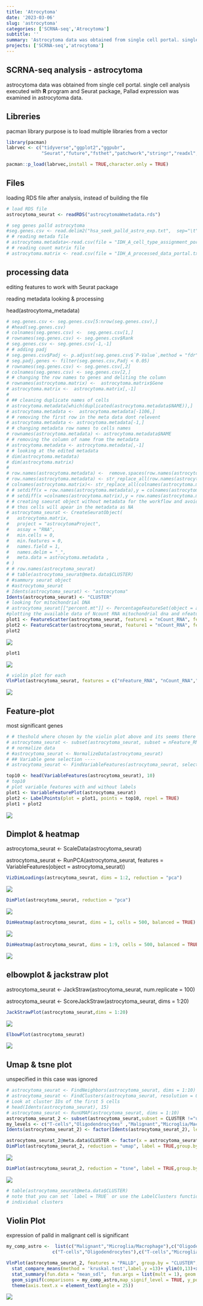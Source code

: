 ```yaml
---
title: 'Atrocytoma'
date: '2023-03-06'
slug: 'astrocytoma'
categories: ['SCRNA-seq','Atrocytoma']
subtitle: ''
summary: 'Astrocytoma data was obtained from single cell portal. single cell analysis executed with **R** program and Seurat package, Pallad expression was examined in astrocytoma data.'
projects: ['SCRNA-seq','atrocytoma']
---
```


## SCRNA-seq analysis - astrocytoma

astrocytoma data was obtained from single cell portal. single cell analysis executed with **R** program and Seurat package, Pallad expression was examined in astrocytoma data.

## Libreries

pacman library purpose is to load multiple libraries from a vector

```r
library(pacman)
labrvec <- c("tidyverse","ggplot2","ggpubr",
             "Seurat","future","fsthet","patchwork","stringr","readxl","stats")

pacman::p_load(labrvec,install = TRUE,character.only = TRUE)
```

## Files

loading RDS file after analysis, instead of building the file

```r
# load RDS file
astrocytoma_seurat <- readRDS("astrocytomaWmetadata.rds")

# seg genes palld astrocytoma 
#seg.genes.csv <- read.delim2("hsa_seek_palld_astro_exp.txt",  sep="\t",header = F,  stringsAsFactors = F,check.names = FALSE)
# # reading metada file
# astrocytoma.metadata<-read.csv(file = "IDH_A_cell_type_assignment_portal_v2.txt",sep ="\t" )
# # reading count matrix file
# astrocytoma.matrix <- read.csv(file = "IDH_A_processed_data_portal.txt",sep ="\t",check.names = FALSE)
```

## processing data

editing features to work with Seurat package

reading metadata looking & processing

head(astrocytoma_metadata)

```r
# seg.genes.csv <- seg.genes.csv[5:nrow(seg.genes.csv),]
# #head(seg.genes.csv)
# colnames(seg.genes.csv) <-  seg.genes.csv[1,]
# rownames(seg.genes.csv) <- seg.genes.csv$Rank
# seg.genes.csv <- seg.genes.csv[-1,-1]
# # adding padj
# seg.genes.csv$Padj <- p.adjust(seg.genes.csv$`P-Value`,method = "fdr")
# seg.padj.genes <- filter(seg.genes.csv,Padj < 0.05)
# rownames(seg.genes.csv) <- seg.genes.csv[,2]
# colnames(seg.genes.csv) <- seg.genes.csv[2,]
# # changing the row names to genes and deliting the column
# rownames(astrocytoma.matrix) <-  astrocytoma.matrix$Gene
# astrocytoma.matrix <-  astrocytoma.matrix[,-1]
# 
# ## cleaning duplicate names of cells
# astrocytoma.metadata[which(duplicated(astrocytoma.metadata$NAME)),]
# astrocytoma.metadata <-  astrocytoma.metadata[-1106,]
# # removing the first row in the meta data dont relevent
# astrocytoma.metadata <- astrocytoma.metadata[-1,]
# # changing metadata row names to cells names
# rownames(astrocytoma.metadata) <- astrocytoma.metadata$NAME
# # removing the column of name from the metadata
# astrocytoma.metadata <- astrocytoma.metadata[,-1]
# # looking at the edited metadata
# dim(astrocytoma.metadata)
# dim(astrocytoma.matrix)
# 
# row.names(astrocytoma.metadata) <-  remove.spaces(row.names(astrocytoma.metadata) ) 
# row.names(astrocytoma.metadata) <- str_replace_all(row.names(astrocytoma.metadata) ,"[\\.-]" , "_")
# colnames(astrocytoma.matrix)<- str_replace_all(colnames(astrocytoma.matrix), "[\\.-]", "_")
# # setdiff(x = row.names(astrocytoma.metadata),y = colnames(astrocytoma.matrix))
# # setdiff(x =colnames(astrocytoma.matrix),y = row.names(astrocytoma.metadata) )
# # creating saeurat object without metadata for the workflow and avoiding unspesified cells 
# # thos cells will apear in the metadata as NA
# astrocytoma_seurat <- CreateSeuratObject(
#   astrocytoma.matrix,
#   project = "astrocytomaProject",
#   assay = "RNA",
#   min.cells = 0,
#   min.features = 0,
#   names.field = 1,
#   names.delim = "_",
#   meta.data = astrocytoma.metadata ,
# )
# # row.names(astrocytoma_seurat)
# # table(astrocytoma_seurat@meta.data$CLUSTER)
# #sammury seurat object
# #astrocytoma_seurat
# Idents(astrocytoma_seurat) <- "astrocytoma"
Idents(astrocytoma_seurat) <- "CLUSTER"
# looking for mitochondrial DNA
# astrocytoma_seurat[["percent.mt"]] <- PercentageFeatureSet(object = astrocytoma_seurat, pattern = "^MT-")
#plotting the available data of Ncount RNA mitochondrial dna and nfeature rna
plot1 <- FeatureScatter(astrocytoma_seurat, feature1 = "nCount_RNA", feature2 = "percent.mt")
plot2 <- FeatureScatter(astrocytoma_seurat, feature1 = "nCount_RNA", feature2 = "nFeature_RNA")
plot2 
```

![](index_files/figure-html/processing-1.jpeg)

```r
plot1
```

![](index_files/figure-html/processing-2.jpeg)


```r
# violin plot for each
VlnPlot(astrocytoma_seurat, features = c("nFeature_RNA", "nCount_RNA","percent.mt"), ncol = 3,pt.size = 0)
```

![](index_files/figure-html/processing-3.jpeg)



## Feature-plot

most significant genes

```r
# # theshold where chosen by the violin plot above and its seems there isnt mitochondrial in data 
# astrocytoma_seurat <- subset(astrocytoma_seurat, subset = nFeature_RNA > 2500 & nFeature_RNA < 10000) 
# # normalize data
# #astrocytoma_seurat <- NormalizeData(astrocytoma_seurat)
# ## Variable gene selection ----
# astrocytoma_seurat <- FindVariableFeatures(astrocytoma_seurat, selection.method = "vst", nfeatures = 2000)

top10 <- head(VariableFeatures(astrocytoma_seurat), 10)
# top10
# plot variable features with and without labels
plot1 <- VariableFeaturePlot(astrocytoma_seurat)
plot2 <- LabelPoints(plot = plot1, points = top10, repel = TRUE)
plot1 + plot2
```

![](index_files/figure-html/Feature plot-1.jpeg)



## Dimplot & heatmap

astrocytoma_seurat \<- ScaleData(astrocytoma_seurat)

astrocytoma_seurat \<- RunPCA(astrocytoma_seurat, features = VariableFeatures(object = astrocytoma_seurat))

```r
VizDimLoadings(astrocytoma_seurat, dims = 1:2, reduction = "pca")
```

![](index_files/figure-html/Dimplot & heatmap-1.jpeg)



```r
DimPlot(astrocytoma_seurat, reduction = "pca")
```

![](index_files/figure-html/Dimplot & heatmap-2.jpeg)



```r
DimHeatmap(astrocytoma_seurat, dims = 1, cells = 500, balanced = TRUE)
```

![](index_files/figure-html/Dimplot & heatmap-3.jpeg)



```r
DimHeatmap(astrocytoma_seurat, dims = 1:9, cells = 500, balanced = TRUE)
```

![](index_files/figure-html/Dimplot & heatmap-4.jpeg)



## elbowplot & jackstraw plot

astrocytoma_seurat \<- JackStraw(astrocytoma_seurat, num.replicate = 100)

astrocytoma_seurat \<- ScoreJackStraw(astrocytoma_seurat, dims = 1:20)

```r
JackStrawPlot(astrocytoma_seurat,dims = 1:20)
```

![](index_files/figure-html/elbowplot & jackstraw plot-1.jpeg)



```r
ElbowPlot(astrocytoma_seurat)
```

![](index_files/figure-html/elbowplot & jackstraw plot-2.jpeg)



## Umap & tsne plot

unspecified in this case was ignored

```r
# astrocytoma_seurat <- FindNeighbors(astrocytoma_seurat, dims = 1:10)
# astrocytoma_seurat <- FindClusters(astrocytoma_seurat, resolution = 0.5)
# Look at cluster IDs of the first 5 cells
# head(Idents(astrocytoma_seurat), 15)
# astrocytoma_seurat <- RunUMAP(astrocytoma_seurat, dims = 1:10)
astrocytoma_seurat_2 <- subset(astrocytoma_seurat,subset = CLUSTER !="unspecified" )
my_levels <- c("T-cells","Oligodendrocytes" ,"Malignant","Microglia/Macrophage")
Idents(astrocytoma_seurat_2) <- factor(Idents(astrocytoma_seurat_2), levels= )

astrocytoma_seurat_2@meta.data$CLUSTER <- factor(x = astrocytoma_seurat_2@meta.data$CLUSTER, levels = c("Microglia/Macrophage","Malignant","Oligodendrocytes" ,"T-cells"))
DimPlot(astrocytoma_seurat_2, reduction = "umap", label = TRUE,group.by = "CLUSTER") +ggtitle("CellAssignment")
```

![](index_files/figure-html/umap & tsne-1.jpeg)



```r
DimPlot(astrocytoma_seurat_2, reduction = "tsne", label = TRUE,group.by = "CLUSTER") +ggtitle("CellAssignment")
```

![](index_files/figure-html/umap & tsne-2.jpeg)



```r
# table(astrocytoma_seurat@meta.data$CLUSTER)
# note that you can set `label = TRUE` or use the LabelClusters function to help label
# individual clusters
```

## Violin Plot

expression of palld in malignant cell is significant

```r
my_comp_astro <-  list(c("Malignant","Microglia/Macrophage"),c("Oligodendrocytes","Malignant"),c("T-cells","Malignant"),
                 c("T-cells","Oligodendrocytes"),c("T-cells","Microglia/Macrophage"),c("Microglia/Macrophage","Oligodendrocytes"))

VlnPlot(astrocytoma_seurat_2, features = "PALLD", group.by = "CLUSTER", sort = FALSE,pt.size = 0) + 
  stat_compare_means(method = 'kruskal.test',label.y =13)+ ylim(0,13)+xlab("Cell Type")+
  stat_summary(fun.data = "mean_sdl",  fun.args = list(mult = 1), geom = "pointrange", color = "red",size=0.1)+
  geom_signif(comparisons = my_comp_astro,map_signif_level = TRUE, y_position=c(9,7,8,9,10,11,12))+NoLegend()+
  theme(axis.text.x = element_text(angle = 25))
```

![](index_files/figure-html/violin plot-1.jpeg)


